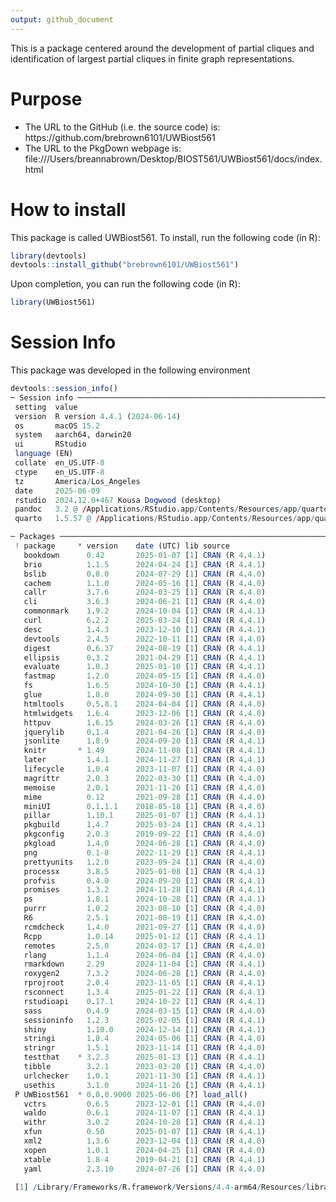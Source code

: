 ```yaml
---
output: github_document
---
```

This is a package centered around the development of partial cliques and identification of largest partial cliques in finite graph representations.  

# Purpose
- The URL to the GitHub (i.e. the source code) is: https://github.com/brebrown6101/UWBiost561
- The URL to the PkgDown webpage is: file:///Users/breannabrown/Desktop/BIOST561/UWBiost561/docs/index.html

# How to install

This package is called UWBiost561. To install, run the following code (in R):
```R
library(devtools)
devtools::install_github("brebrown6101/UWBiost561")
```
Upon completion, you can run the following code (in R):
```R
library(UWBiost561)
```

# Session Info 
This package was developed in the following environment
```R
devtools::session_info()
─ Session info ──────────────────────────────────────────────────────────────────────────────────────────────────────
 setting  value
 version  R version 4.4.1 (2024-06-14)
 os       macOS 15.2
 system   aarch64, darwin20
 ui       RStudio
 language (EN)
 collate  en_US.UTF-8
 ctype    en_US.UTF-8
 tz       America/Los_Angeles
 date     2025-06-09
 rstudio  2024.12.0+467 Kousa Dogwood (desktop)
 pandoc   3.2 @ /Applications/RStudio.app/Contents/Resources/app/quarto/bin/tools/aarch64/ (via rmarkdown)
 quarto   1.5.57 @ /Applications/RStudio.app/Contents/Resources/app/quarto/bin/quarto

─ Packages ──────────────────────────────────────────────────────────────────────────────────────────────────────────
 ! package     * version    date (UTC) lib source
   bookdown      0.42       2025-01-07 [1] CRAN (R 4.4.1)
   brio          1.1.5      2024-04-24 [1] CRAN (R 4.4.1)
   bslib         0.8.0      2024-07-29 [1] CRAN (R 4.4.0)
   cachem        1.1.0      2024-05-16 [1] CRAN (R 4.4.0)
   callr         3.7.6      2024-03-25 [1] CRAN (R 4.4.0)
   cli           3.6.3      2024-06-21 [1] CRAN (R 4.4.0)
   commonmark    1.9.2      2024-10-04 [1] CRAN (R 4.4.1)
   curl          6.2.2      2025-03-24 [1] CRAN (R 4.4.1)
   desc          1.4.3      2023-12-10 [1] CRAN (R 4.4.1)
   devtools      2.4.5      2022-10-11 [1] CRAN (R 4.4.0)
   digest        0.6.37     2024-08-19 [1] CRAN (R 4.4.1)
   ellipsis      0.3.2      2021-04-29 [1] CRAN (R 4.4.1)
   evaluate      1.0.3      2025-01-10 [1] CRAN (R 4.4.1)
   fastmap       1.2.0      2024-05-15 [1] CRAN (R 4.4.0)
   fs            1.6.5      2024-10-30 [1] CRAN (R 4.4.1)
   glue          1.8.0      2024-09-30 [1] CRAN (R 4.4.1)
   htmltools     0.5.8.1    2024-04-04 [1] CRAN (R 4.4.0)
   htmlwidgets   1.6.4      2023-12-06 [1] CRAN (R 4.4.0)
   httpuv        1.6.15     2024-03-26 [1] CRAN (R 4.4.0)
   jquerylib     0.1.4      2021-04-26 [1] CRAN (R 4.4.0)
   jsonlite      1.8.9      2024-09-20 [1] CRAN (R 4.4.1)
   knitr       * 1.49       2024-11-08 [1] CRAN (R 4.4.1)
   later         1.4.1      2024-11-27 [1] CRAN (R 4.4.1)
   lifecycle     1.0.4      2023-11-07 [1] CRAN (R 4.4.0)
   magrittr      2.0.3      2022-03-30 [1] CRAN (R 4.4.0)
   memoise       2.0.1      2021-11-26 [1] CRAN (R 4.4.0)
   mime          0.12       2021-09-28 [1] CRAN (R 4.4.0)
   miniUI        0.1.1.1    2018-05-18 [1] CRAN (R 4.4.0)
   pillar        1.10.1     2025-01-07 [1] CRAN (R 4.4.1)
   pkgbuild      1.4.7      2025-03-24 [1] CRAN (R 4.4.1)
   pkgconfig     2.0.3      2019-09-22 [1] CRAN (R 4.4.0)
   pkgload       1.4.0      2024-06-28 [1] CRAN (R 4.4.0)
   png           0.1-8      2022-11-29 [1] CRAN (R 4.4.1)
   prettyunits   1.2.0      2023-09-24 [1] CRAN (R 4.4.0)
   processx      3.8.5      2025-01-08 [1] CRAN (R 4.4.1)
   profvis       0.4.0      2024-09-20 [1] CRAN (R 4.4.1)
   promises      1.3.2      2024-11-28 [1] CRAN (R 4.4.1)
   ps            1.8.1      2024-10-28 [1] CRAN (R 4.4.1)
   purrr         1.0.2      2023-08-10 [1] CRAN (R 4.4.0)
   R6            2.5.1      2021-08-19 [1] CRAN (R 4.4.0)
   rcmdcheck     1.4.0      2021-09-27 [1] CRAN (R 4.4.0)
   Rcpp          1.0.14     2025-01-12 [1] CRAN (R 4.4.1)
   remotes       2.5.0      2024-03-17 [1] CRAN (R 4.4.0)
   rlang         1.1.4      2024-06-04 [1] CRAN (R 4.4.0)
   rmarkdown     2.29       2024-11-04 [1] CRAN (R 4.4.1)
   roxygen2      7.3.2      2024-06-28 [1] CRAN (R 4.4.0)
   rprojroot     2.0.4      2023-11-05 [1] CRAN (R 4.4.1)
   rsconnect     1.3.4      2025-01-22 [1] CRAN (R 4.4.1)
   rstudioapi    0.17.1     2024-10-22 [1] CRAN (R 4.4.1)
   sass          0.4.9      2024-03-15 [1] CRAN (R 4.4.0)
   sessioninfo   1.2.3      2025-02-05 [1] CRAN (R 4.4.1)
   shiny         1.10.0     2024-12-14 [1] CRAN (R 4.4.1)
   stringi       1.8.4      2024-05-06 [1] CRAN (R 4.4.0)
   stringr       1.5.1      2023-11-14 [1] CRAN (R 4.4.0)
   testthat    * 3.2.3      2025-01-13 [1] CRAN (R 4.4.1)
   tibble        3.2.1      2023-03-20 [1] CRAN (R 4.4.0)
   urlchecker    1.0.1      2021-11-30 [1] CRAN (R 4.4.1)
   usethis       3.1.0      2024-11-26 [1] CRAN (R 4.4.1)
 P UWBiost561  * 0.0.0.9000 2025-06-06 [?] load_all()
   vctrs         0.6.5      2023-12-01 [1] CRAN (R 4.4.0)
   waldo         0.6.1      2024-11-07 [1] CRAN (R 4.4.1)
   withr         3.0.2      2024-10-28 [1] CRAN (R 4.4.1)
   xfun          0.50       2025-01-07 [1] CRAN (R 4.4.1)
   xml2          1.3.6      2023-12-04 [1] CRAN (R 4.4.0)
   xopen         1.0.1      2024-04-25 [1] CRAN (R 4.4.0)
   xtable        1.8-4      2019-04-21 [1] CRAN (R 4.4.1)
   yaml          2.3.10     2024-07-26 [1] CRAN (R 4.4.0)

 [1] /Library/Frameworks/R.framework/Versions/4.4-arm64/Resources/library
```
